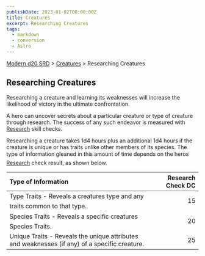 ```yaml
---
publishDate: 2023-01-02T00:00:00Z
title: Creatures
excerpt: Researching Creatures
tags:
  - markdown
  - conversion
  - Astro
---
```


[Modern d20 SRD](/#modernD20) > [Creatures](modern-d20-srd-creatures-index) > Researching Creatures

## Researching Creatures

Researching a creature and learning its weaknesses will increase the likelihood of victory in the ultimate confrontation.

A hero can uncover secrets about a particular creature or type of creature through research. The success of any such endeavor is measured with [Research](modern-d20-srd-skills-research) skill checks.

Researching a creature takes 1d4 hours plus an additional 1d4 hours if the creature is unique or has traits unlike other members of its species. The type of information gleaned in this amount of time depends on the heros [Research](modern-d20-srd-skills-research) check result, as shown below.

| Type of Information                                                                           | Research Check DC |
| :-------------------------------------------------------------------------------------------- | ----------------: |
| Type Traits - Reveals a creatures type and any traits common to that type.                    |                15 |
| Species Traits - Reveals a specific creatures Species Traits.                                 |                20 |
| Unique Traits - Reveals the unique attributes and weaknesses (if any) of a specific creature. |                25 |
